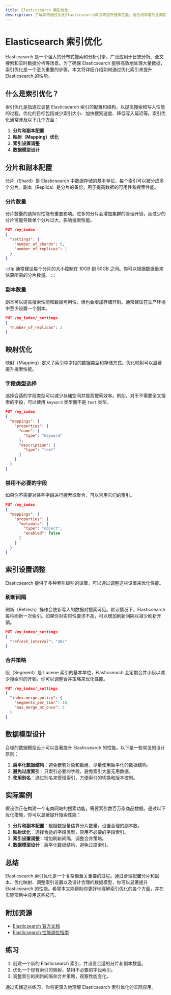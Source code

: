 ```yaml
---
title: Elasticsearch 索引优化
description: 了解如何通过优化Elasticsearch索引来提升搜索性能，适合初学者的全面指南。
---
```


# Elasticsearch 索引优化

Elasticsearch 是一个强大的分布式搜索和分析引擎，广泛应用于日志分析、全文搜索和实时数据分析等场景。为了确保 Elasticsearch 能够高效地处理大量数据，索引优化是一个至关重要的步骤。本文将详细介绍如何通过优化索引来提升 Elasticsearch 的性能。

## 什么是索引优化？

索引优化是指通过调整 Elasticsearch 索引的配置和结构，以提高搜索和写入性能的过程。优化的目标包括减少索引大小、加快搜索速度、降低写入延迟等。索引优化通常涉及以下几个方面：

1. **分片和副本配置**
2. **映射（Mapping）优化**
3. **索引设置调整**
4. **数据模型设计**

## 分片和副本配置

分片（Shard）是 Elasticsearch 中数据存储的基本单位，每个索引可以被分成多个分片。副本（Replica）是分片的备份，用于提高数据的可用性和搜索性能。

### 分片数量

分片数量的选择对性能有重要影响。过多的分片会增加集群的管理开销，而过少的分片可能导致单个分片过大，影响搜索性能。

```json
PUT /my_index
{
  "settings": {
    "number_of_shards": 5,
    "number_of_replicas": 1
  }
}
```

:::tip
通常建议每个分片的大小控制在 10GB 到 50GB 之间。你可以根据数据量来估算所需的分片数量。
:::

### 副本数量

副本可以提高搜索性能和数据可用性，但也会增加存储开销。通常建议在生产环境中至少设置一个副本。

```json
PUT /my_index/_settings
{
  "number_of_replicas": 2
}
```

## 映射优化

映射（Mapping）定义了索引中字段的数据类型和存储方式。优化映射可以显著提升搜索性能。

### 字段类型选择

选择合适的字段类型可以减少存储空间并提高搜索效率。例如，对于不需要全文搜索的字段，可以使用 `keyword` 类型而不是 `text` 类型。

```json
PUT /my_index
{
  "mappings": {
    "properties": {
      "name": {
        "type": "keyword"
      },
      "description": {
        "type": "text"
      }
    }
  }
}
```

### 禁用不必要的字段

如果你不需要对某些字段进行搜索或聚合，可以禁用它们的索引。

```json
PUT /my_index
{
  "mappings": {
    "properties": {
      "metadata": {
        "type": "object",
        "enabled": false
      }
    }
  }
}
```

## 索引设置调整

Elasticsearch 提供了多种索引级别的设置，可以通过调整这些设置来优化性能。

### 刷新间隔

刷新（Refresh）操作会使新写入的数据对搜索可见。默认情况下，Elasticsearch 每秒刷新一次索引。如果你对实时性要求不高，可以增加刷新间隔以减少刷新开销。

```json
PUT /my_index/_settings
{
  "refresh_interval": "30s"
}
```

### 合并策略

段（Segment）是 Lucene 索引的基本单位，Elasticsearch 会定期合并小段以减少搜索时的开销。你可以调整合并策略来优化性能。

```json
PUT /my_index/_settings
{
  "index.merge.policy": {
    "segments_per_tier": 10,
    "max_merge_at_once": 5
  }
}
```

## 数据模型设计

合理的数据模型设计可以显著提升 Elasticsearch 的性能。以下是一些常见的设计原则：

1. **扁平化数据结构**：避免嵌套对象和数组，尽量使用扁平化的数据结构。
2. **避免过度索引**：只索引必要的字段，避免索引大量无用数据。
3. **使用别名**：通过别名来管理索引，方便索引的切换和版本控制。

## 实际案例

假设你正在构建一个电商网站的搜索功能，需要索引数百万条商品数据。通过以下优化措施，你可以显著提升搜索性能：

1. **分片和副本配置**：根据数据量估算分片数量，设置合理的副本数。
2. **映射优化**：选择合适的字段类型，禁用不必要的字段索引。
3. **索引设置调整**：增加刷新间隔，调整合并策略。
4. **数据模型设计**：扁平化数据结构，避免过度索引。

## 总结

Elasticsearch 索引优化是一个复杂但至关重要的过程。通过合理配置分片和副本、优化映射、调整索引设置以及设计合理的数据模型，你可以显著提升 Elasticsearch 的性能。希望本文能帮助你更好地理解索引优化的各个方面，并在实际项目中应用这些技巧。

## 附加资源

- [Elasticsearch 官方文档](https://www.elastic.co/guide/en/elasticsearch/reference/current/index.html)
- [Elasticsearch 性能调优指南](https://www.elastic.co/blog/performance-considerations-elasticsearch-indexing)

## 练习

1. 创建一个新的 Elasticsearch 索引，并设置合适的分片和副本数量。
2. 优化一个现有索引的映射，禁用不必要的字段索引。
3. 调整索引的刷新间隔和合并策略，观察性能变化。

通过实践这些练习，你将更深入地理解 Elasticsearch 索引优化的实际应用。